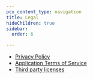 ```yaml
---
pcx_content_type: navigation
title: Legal
hideChildren: true
sidebar:
  order: 6

---
```


* [Privacy Policy](https://www.cloudflare.com/application/privacypolicy/)
* [Application Terms of Service](https://www.cloudflare.com/application/terms/)
* [Third party licenses](/warp-client/legal/3rdparty/)
